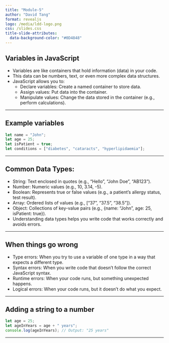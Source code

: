 ```yaml
---
title: "Module-5"
author: "David Tang"
format: revealjs
logo: /media/ldd-logo.png
css: /slides.css
title-slide-attributes:
  data-background-color: "#0D4848"
---
```


## Variables in JavaScript

- Variables are like containers that hold information (data) in your code.
- This data can be numbers, text, or even more complex data structures.
- JavaScript allows you to:
  - Declare variables: Create a named container to store data.
  - Assign values: Put data into the container.
  - Manipulate values: Change the data stored in the container (e.g., perform calculations).

---

## Example variables

```javascript
let name = "John";
let age = 25;
let isPatient = true;
let conditions = ["diabetes", "cataracts", "hyperlipidaemia"];
```

---

## Common Data Types:

- String: Text enclosed in quotes (e.g., "Hello", "John Doe", "AB123").
- Number: Numeric values (e.g., 10, 3.14, -5).
- Boolean: Represents true or false values (e.g., a patient's allergy status, test result).
- Array: Ordered lists of values (e.g., ["37", "37.5", "38.5"]).
- Object: Collections of key-value pairs (e.g., {name: "John", age: 25, isPatient: true}).
- Understanding data types helps you write code that works correctly and avoids errors.

---

## When things go wrong

- Type errors: When you try to use a variable of one type in a way that expects a different type.
- Syntax errors: When you write code that doesn't follow the correct JavaScript syntax.
- Runtime errors: When your code runs, but something unexpected happens.
- Logical errors: When your code runs, but it doesn't do what you expect.

---

## Adding a string to a number

```javascript
let age = 25;
let ageInYears = age + " years";
console.log(ageInYears); // Output: "25 years"
```

---
